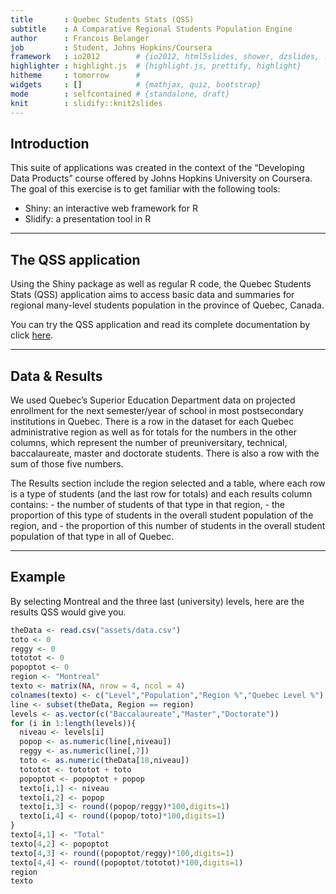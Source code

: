 ```yaml
---
title       : Quebec Students Stats (QSS)
subtitle    : A Comparative Regional Students Population Engine
author      : Francois Belanger
job         : Student, Johns Hopkins/Coursera
framework   : io2012        # {io2012, html5slides, shower, dzslides, ...}
highlighter : highlight.js  # {highlight.js, prettify, highlight}
hitheme     : tomorrow      # 
widgets     : []            # {mathjax, quiz, bootstrap}
mode        : selfcontained # {standalone, draft}
knit        : slidify::knit2slides
---
```


## Introduction

This suite of applications was created in the context of the "Developing Data Products" course offered by Johns Hopkins University on Coursera. The goal of this exercise is to get familiar with the following tools:

- Shiny: an interactive web framework for R
- Slidify: a presentation tool in R

---

## The QSS application

Using the Shiny package as well as regular R code, the Quebec Students Stats (QSS) application aims to access basic data and summaries for regional many-level students population in the province of Quebec, Canada.

You can try the QSS application and read its complete documentation by click [here](https://frankoboy.shinyapps.io/quebecstudents/).

---

## Data & Results

We used Quebec's Superior Education Department data on projected enrollment for the next semester/year of school in most postsecondary institutions in Quebec. There is a row in the dataset for each Quebec administrative region as well as for totals for the numbers in the other columns, which represent the number of preuniversitary, technical, baccalaureate, master and doctorate students. There is also a row with the sum of those five numbers.

The Results section include the region selected and a table, where each row is a type of students (and the last row for totals) and each results column contains:
- the number of students of that type in that region, 
- the proportion of this type of students in the overall student population of the region, and 
- the proportion of this number of students in the overall student population of that type in all of Quebec.

---

## Example

By selecting Montreal and the three last (university) levels, here are the results QSS would give you.

```r
theData <- read.csv("assets/data.csv")
toto <- 0
reggy <- 0
tototot <- 0
popoptot <- 0
region <- "Montreal"
texto <- matrix(NA, nrow = 4, ncol = 4)
colnames(texto) <- c("Level","Population","Region %","Quebec Level %")
line <- subset(theData, Region == region)
levels <- as.vector(c("Baccalaureate","Master","Doctorate"))
for (i in 1:length(levels)){
  niveau <- levels[i]
  popop <- as.numeric(line[,niveau])
  reggy <- as.numeric(line[,7])
  toto <- as.numeric(theData[18,niveau])
  tototot <- tototot + toto
  popoptot <- popoptot + popop
  texto[i,1] <- niveau
  texto[i,2] <- popop
  texto[i,3] <- round((popop/reggy)*100,digits=1)
  texto[i,4] <- round((popop/toto)*100,digits=1)
}
texto[4,1] <- "Total"
texto[4,2] <- popoptot
texto[4,3] <- round((popoptot/reggy)*100,digits=1)
texto[4,4] <- round((popoptot/tototot)*100,digits=1)
region
texto
```